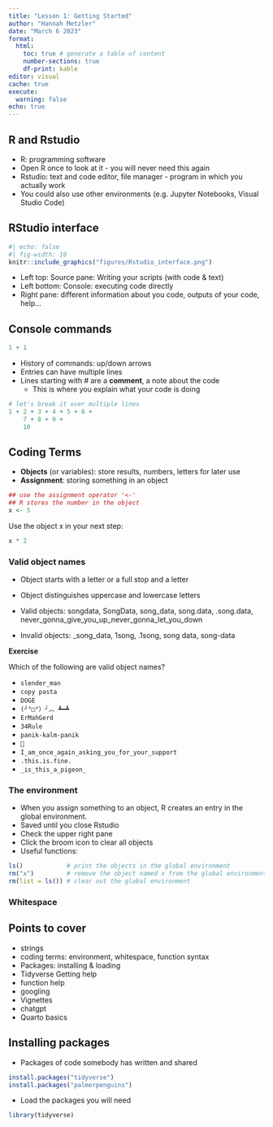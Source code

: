 ```yaml
---
title: "Lesson 1: Getting Started"
author: "Hannah Metzler"
date: "March 6 2023"
format: 
  html:
    toc: true # generate a table of content
    number-sections: true
    df-print: kable
editor: visual
cache: true
execute: 
  warning: false
echo: true
---
```


## R and Rstudio

-   R: programming software
-   Open R once to look at it - you will never need this again
-   Rstudio: text and code editor, file manager - program in which you actually work
-   You could also use other environments (e.g. Jupyter Notebooks, Visual Studio Code)

## RStudio interface

```r
#| echo: false
#| fig-width: 10
knitr::include_graphics("figures/Rstudio_interface.png")
```

::: aside
- Left top: Source pane: Writing your scripts (with code & text)
- Left bottom: Console: executing code directly
- Right pane: different information about you code, outputs of your code, help...
:::

## Console commands

```r
1 + 1
```

- History of commands: up/down arrows
- Entries can have multiple lines
- Lines starting with # are a **comment**, a note about the code
  * This is where you explain what your code is doing

```r
# let's break it over multiple lines
1 + 2 + 3 + 4 + 5 + 6 +
    7 + 8 + 9 +
    10
```

## Coding Terms

* **Objects** (or variables): store results, numbers, letters for later use
* **Assignment**: storing something in an object

```r
## use the assignment operator '<-'
## R stores the number in the object
x <- 5
```

Use the object x in your next step: 

```r
x * 2
```

### Valid object names

- Object starts with a letter or a full stop and a letter
- Object distinguishes uppercase and lowercase letters

- Valid objects: songdata, SongData, song_data, song.data, .song.data, never_gonna_give_you_up_never_gonna_let_you_down
- Invalid objects: _song_data, 1song, .1song, song data, song-data

**Exercise**

Which of the following are valid object names?

* `slender_man`  
* `copy pasta`  
* `DOGE`  
* `(╯°□°）╯︵ ┻━┻`  
* `ErMahGerd`  
* `34Rule`  
* `panik-kalm-panik`  
* `👀`  
* `I_am_once_again_asking_you_for_your_support`  
* `.this.is.fine.`  
* `_is_this_a_pigeon_`

### The environment

* When you assign something to an object, R creates an entry in the global environment.
* Saved until you close Rstudio
* Check the upper right pane
* Click the broom icon to clear all objects
* Useful functions: 

```r
ls()            # print the objects in the global environment
rm("x")         # remove the object named x from the global environment
rm(list = ls()) # clear out the global environment
```

### Whitespace

## Points to cover

- strings
- coding terms: environment, whitespace, function syntax
- Packages: installing & loading
- Tidyverse
Getting help
- function help
- googling
- Vignettes
- chatgpt
-   Quarto basics

## Installing packages

-   Packages of code somebody has written and shared

```r
install.packages("tidyverse")
install.packages("palmerpenguins")
```

-   Load the packages you will need

```r
library(tidyverse)

```
